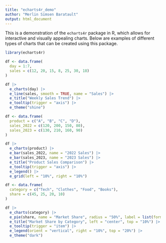 ```yaml
---
title: "echarts4r_demo"
author: "Merlin Simsen Baratault"
output: html_document
---
```


This is a demonstration of the `echarts4r` package in R, which allows for interactive and visually appealing charts. Below are examples of different types of charts that can be created using this package.

```r
library(echarts4r)
```

```r
df <- data.frame(
  day = 1:7,
  sales = c(12, 20, 15, 8, 25, 30, 18)
)

df |>
  e_charts(day) |>
  e_line(sales, smooth = TRUE, name = "Sales") |>
  e_title("Weekly Sales Trend") |>
  e_tooltip(trigger = "axis") |>
  e_theme("shine")

```

```r
df <- data.frame(
  product = c("A", "B", "C", "D"),
  sales_2022 = c(120, 200, 150, 80),
  sales_2023 = c(130, 210, 160, 90)
)

df |>
  e_charts(product) |>
  e_bar(sales_2022, name = "2022 Sales") |>
  e_bar(sales_2023, name = "2023 Sales") |>
  e_title("Product Sales Comparison") |>
  e_tooltip(trigger = "axis") |>
  e_legend() |>
  e_grid(left = "10%", right = "10%")
```

```r
df <- data.frame(
  category = c("Tech", "Clothes", "Food", "Books"),
  share = c(45, 25, 20, 10)
)

df |>
  e_charts(category) |>
  e_pie(share, name = "Market Share", radius = "50%", label = list(formatter = "{b}: {d}%")) |>
  e_title("Market Share by Category", left = "center", top = "10%") |>
  e_tooltip(trigger = "item") |>
  e_legend(orient = "vertical", right = "10%", top = "20%") |>
  e_theme("dark")
```


